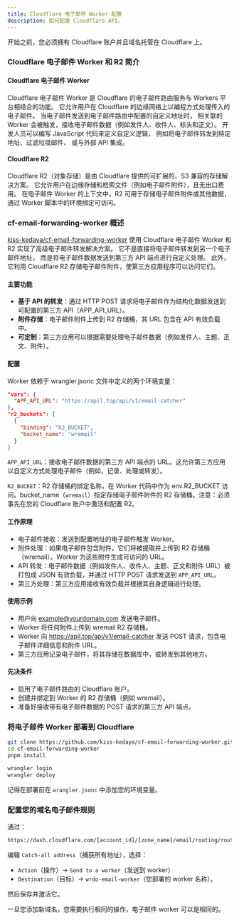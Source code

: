 ```yaml
---
title: Cloudflare 电子邮件 Worker 配置
description: 如何配置 Cloudflare API。
---
```


开始之前，您必须拥有 Cloudflare 账户并且域名托管在 Cloudflare 上。

### Cloudflare 电子邮件 Worker 和 R2 简介

#### Cloudflare 电子邮件 Worker

Cloudflare 电子邮件 Worker 是 Cloudflare 的电子邮件路由服务与 Workers 平台相结合的功能。
它允许用户在 Cloudflare 的边缘网络上以编程方式处理传入的电子邮件。
当电子邮件发送到电子邮件路由中配置的自定义地址时，
相关联的 Worker 会被触发，接收电子邮件数据（例如发件人、收件人、标头和正文）。
开发人员可以编写 JavaScript 代码来定义自定义逻辑，
例如将电子邮件转发到特定地址、过滤垃圾邮件、
或与外部 API 集成。

#### Cloudflare R2

Cloudflare R2（对象存储）是由 Cloudflare 提供的可扩展的、S3 兼容的存储解决方案。
它允许用户在边缘存储和检索文件（例如电子邮件附件），且无出口费用。
在电子邮件 Worker 的上下文中，R2 可用于存储电子邮件附件或其他数据，通过 Worker 脚本中的环境绑定可访问。

### cf-email-forwarding-worker 概述

[kiss-kedaya/cf-email-forwarding-worker](https://github.com/kiss-kedaya/cf-email-forwarding-worker) 
使用 Cloudflare 电子邮件 Worker 和 R2 实现了高级电子邮件转发解决方案。
它不是直接将电子邮件转发到另一个电子邮件地址，
而是将电子邮件数据发送到第三方 API 端点进行自定义处理。
此外，它利用 Cloudflare R2 存储电子邮件附件，使第三方应用程序可以访问它们。

#### 主要功能

- **基于 API 的转发**：通过 HTTP POST 请求将电子邮件作为结构化数据发送到可配置的第三方 API（APP_API_URL）。
- **附件存储**：电子邮件附件上传到 R2 存储桶，其 URL 包含在 API 有效负载中。
- **可定制**：第三方应用可以根据需要处理电子邮件数据（例如发件人、主题、正文、附件）。
#### 配置

Worker 依赖于 wrangler.jsonc 文件中定义的两个环境变量：

```json
"vars": {
  "APP_API_URL": "https://apil.top/api/v1/email-catcher"
},
"r2_buckets": [
  {
    "binding": "R2_BUCKET",
    "bucket_name": "wremail"
  }
]
```

`APP_API_URL`：接收电子邮件数据的第三方 API 端点的 URL。这允许第三方应用以自定义方式处理电子邮件（例如，记录、处理或转发）。

`R2_BUCKET`：R2 存储桶的绑定名称，在 Worker 代码中作为 env.R2_BUCKET 访问。bucket_name（`wremail`）指定存储电子邮件附件的 R2 存储桶。注意：必须事先在您的 Cloudflare 账户中激活和配置 R2。

#### 工作原理

- 电子邮件接收：发送到配置地址的电子邮件触发 Worker。
- 附件处理：如果电子邮件包含附件，它们将被提取并上传到 R2 存储桶（wremail）。Worker 为这些附件生成可访问的 URL。
- API 转发：电子邮件数据（例如发件人、收件人、主题、正文和附件 URL）被打包成 JSON 有效负载，并通过 HTTP POST 请求发送到 `APP_API_URL`。
- 第三方处理：第三方应用接收有效负载并根据其自身逻辑进行处理。

#### 使用示例

- 用户向 example@yourdomain.com 发送电子邮件。
- Worker 将任何附件上传到 wremail R2 存储桶。
- Worker 向 https://apil.top/api/v1/email-catcher 发送 POST 请求，包含电子邮件详细信息和附件 URL。
- 第三方应用记录电子邮件，将其存储在数据库中，或转发到其他地方。
#### 先决条件
- 启用了电子邮件路由的 Cloudflare 账户。
- 创建并绑定到 Worker 的 R2 存储桶（例如 wremail）。
- 准备好接收带有电子邮件数据的 POST 请求的第三方 API 端点。

### 将电子邮件 Worker 部署到 Cloudflare

```bash
git clone https://github.com/kiss-kedaya/cf-email-forwarding-worker.git
cd cf-email-forwarding-worker
pnpm install

wrangler login 
wrangler deploy
```
记得在部署前在 `wrangler.jsonc` 中添加您的环境变量。

### 配置您的域名电子邮件规则

通过：
```bash
https://dash.cloudflare.com/[account_id]/[zone_name]/email/routing/routes
```

编辑 `Catch-all address`（捕获所有地址），选择：
- `Action`（操作）-> `Send to a worker`（发送到 worker）
- `Destination`（目标）-> `wrdo-email-worker`（您部署的 worker 名称）。

然后保存并激活它。

<Callout type="warning" twClass="mb-3">
一旦您添加新域名，您需要执行相同的操作，电子邮件 worker 可以是相同的。
</Callout>




